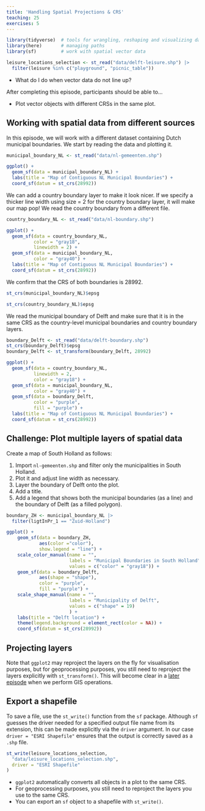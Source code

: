 ```yaml
---
title: 'Handling Spatial Projections & CRS'
teaching: 25
exercises: 5
---
```


```r
library(tidyverse)  # tools for wrangling, reshaping and visualizing data
library(here)       # managing paths
library(sf)         # work with spatial vector data

leisure_locations_selection <- st_read("data/delft-leisure.shp") |>
  filter(leisure %in% c("playground", "picnic_table"))
```

:::::::::::::::::::::::::::::::::::::: questions 

- What do I do when vector data do not line up?

::::::::::::::::::::::::::::::::::::::::::::::::

::::::::::::::::::::::::::::::::::::: objectives


After completing this episode, participants should be able to…

- Plot vector objects with different CRSs in the same plot.

::::::::::::::::::::::::::::::::::::::::::::::::

## Working with spatial data from different sources

In this episode, we will work with a different dataset containing Dutch municipal 
boundaries. We start by reading the data and plotting it.

```r
municipal_boundary_NL <- st_read("data/nl-gemeenten.shp")
```

```r
ggplot() +
  geom_sf(data = municipal_boundary_NL) +
  labs(title = "Map of Contiguous NL Municipal Boundaries") +
  coord_sf(datum = st_crs(28992))
```

We can add a country boundary layer to make it look nicer. If we specify a thicker line width using size = 2 for the country boundary layer, it will make our map pop! We read the country boundary from a different file.

```r
country_boundary_NL <- st_read("data/nl-boundary.shp")
```

```r
ggplot() +
  geom_sf(data = country_boundary_NL, 
          color = "gray18", 
          linewidth = 2) +
  geom_sf(data = municipal_boundary_NL, 
          color = "gray40") +
  labs(title = "Map of Contiguous NL Municipal Boundaries") +
  coord_sf(datum = st_crs(28992))
```

We confirm that the CRS of both boundaries is 28992.

```r
st_crs(municipal_boundary_NL)$epsg
```

```r
st_crs(country_boundary_NL)$epsg
```

We read the municipal boundary of Delft and make sure that it is in the same CRS
as the country-level municipal boundaries and country boundary layers.

```r
boundary_Delft <- st_read("data/delft-boundary.shp")
st_crs(boundary_Delft)$epsg
boundary_Delft <- st_transform(boundary_Delft, 28992)
```

```r
ggplot() +
  geom_sf(data = country_boundary_NL, 
          linewidth = 2, 
          color = "gray18") +
  geom_sf(data = municipal_boundary_NL, 
          color = "gray40") +
  geom_sf(data = boundary_Delft, 
          color = "purple", 
          fill = "purple") +
  labs(title = "Map of Contiguous NL Municipal Boundaries") +
  coord_sf(datum = st_crs(28992))
```

::: challenge

# Challenge: Plot multiple layers of spatial data
<!-- 5 minutes -->

Create a map of South Holland as follows:

1. Import `nl-gemeenten.shp` and filter only the municipalities in South Holland.
2. Plot it and adjust line width as necessary.
3. Layer the boundary of Delft onto the plot.
4. Add a title.
5. Add a legend that shows both the municipal boundaries (as a line) and the boundary of Delft (as a filled polygon).

::: solution

```r
boundary_ZH <- municipal_boundary_NL |> 
  filter(ligtInPr_1 == "Zuid-Holland")
```

```r
ggplot() +
    geom_sf(data = boundary_ZH, 
            aes(color ="color"), 
            show.legend = "line") +
    scale_color_manual(name = "", 
                       labels = "Municipal Boundaries in South Holland", 
                       values = c("color" = "gray18")) +
    geom_sf(data = boundary_Delft, 
            aes(shape = "shape"), 
            color = "purple", 
            fill = "purple") +
    scale_shape_manual(name = "", 
                       labels = "Municipality of Delft", 
                       values = c("shape" = 19)
                       ) +
    labs(title = "Delft location") +
    theme(legend.background = element_rect(color = NA)) +
    coord_sf(datum = st_crs(28992))
```

:::

:::

::: callout

# Projecting layers

Note that `ggplot2` may reproject the layers on the fly for visualisation purposes, but for geoprocessing purposes, you still need to reproject the layers explicitly with `st_transform()`. This will become clear in a [later episode](../episodes/19-basic-gis-with-r-sf.Rmd) when we perform GIS operations.

:::

## Export a shapefile

To save a file, use the `st_write()` function from the `sf` package. Although `sf` guesses the driver needed for a specified output file name from its extension, this can be made explicitly via the `driver` argument. In our case `driver = "ESRI Shapefile"` ensures that the output is correctly saved as a `.shp` file.

```r
st_write(leisure_locations_selection,
  "data/leisure_locations_selection.shp",
  driver = "ESRI Shapefile"
)
```

::::::::::::::::::::::::::::::::::::: keypoints 

- `ggplot2` automatically converts all objects in a plot to the same CRS.
- For geoprocessing purposes, you still need to reproject the layers you use to the same CRS.
- You can export an `sf` object to a shapefile with `st_write()`.

::::::::::::::::::::::::::::::::::::::::::::::::

